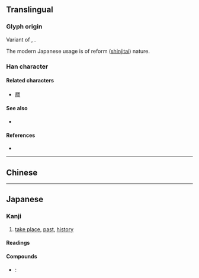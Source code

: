 {{also|歷|历}}
{{character info/new}}
==Translingual==
{{Han simplified forms|歷|歴|历}}

===Glyph origin===
Variant of {{l|mul|歷}}, {{Han simp|歷|f=秝|t=林|nocap=1}}.

The modern Japanese usage is of reform ([[shinjitai]]) nature.

===Han character===
{{Han char|rn=77|rad=止|as=10|sn=14|four=|canj=MDDM|ids=⿸𠩵止}}

====Related characters====
* [[暦]]

====See also====
* {{l|mul|麻}}

====References====
* {{Han ref|kx=0577.081|dkj=16334|hdz=21444.070|uh=6B74|ud=27508}}

----

==Chinese==
{{zh-see|歷|v}}

----

==Japanese==
{{ja-kanji forms|歴|歷}}

===Kanji===
{{ja-kanji|grade=4|rs=止10|kyu=歷}}

# [[take place]], [[past]], [[history]]

====Readings====
{{ja-readings
|goon=りゃく
|kanon=れき
|kun=へ-る
}}

====Compounds====
* {{ja-r|歴%史|れき%し}}: {{l|en|history}}